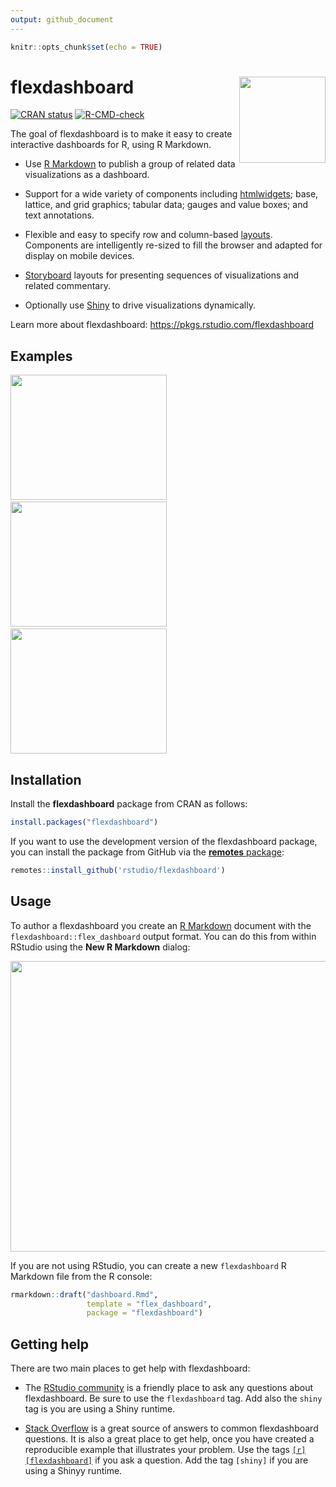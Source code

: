 ```yaml
---
output: github_document
---
```


<!-- README.md is generated from README.Rmd. Please edit that file -->

```r
knitr::opts_chunk$set(echo = TRUE)
```

# flexdashboard <a href='https://pkgs.rstudio.com/flexdashboard'><img src='man/figures/logo.png' align="right" height="138.5" /></a>

<!-- badges: start -->
[![CRAN status](https://www.r-pkg.org/badges/version/flexdashboard)](https://CRAN.R-project.org/package=flexdashboard)
[![R-CMD-check](https://github.com/rstudio/flexdashboard/workflows/R-CMD-check/badge.svg)](https://github.com/rstudio/flexdashboard/actions)
<!-- badges: end -->

The goal of flexdashboard is to make it easy to create interactive dashboards for R, using R Markdown.

* Use [R Markdown](https://rmarkdown.rstudio.com) to publish a group of related data visualizations as a dashboard.

* Support for a wide variety of components including [htmlwidgets](https://www.htmlwidgets.org); base, lattice, and grid graphics; tabular data; gauges and value boxes; and text annotations.

* Flexible and easy to specify row and column-based [layouts](https://pkgs.rstudio.com/flexdashboard/reference/articles/articles/layouts.html). Components are intelligently re-sized to fill the browser and adapted for display on mobile devices.

* [Storyboard](https://pkgs.rstudio.com/flexdashboard/reference/articles/articles/using.html#storyboards-1) layouts for presenting sequences of visualizations and related commentary.

* Optionally use [Shiny](http://shiny.rstudio.com) to drive visualizations dynamically.

Learn more about flexdashboard: <https://pkgs.rstudio.com/flexdashboard>

## Examples

<a href="https://beta.rstudioconnect.com/jjallaire/htmlwidgets-d3heatmap/"><img src="http://rmarkdown.rstudio.com/flexdashboard/images/htmlwidgets-d3heatmap.png" width=250 height=200></img></a>&nbsp;&nbsp;<a href="https://beta.rstudioconnect.com/jjallaire/htmlwidgets-ggplotly-geoms/"><img src="http://rmarkdown.rstudio.com/flexdashboard/images/plotly.png" width=250 height=200></img></a>&nbsp;&nbsp;<a href="https://jjallaire.shinyapps.io/shiny-biclust/"><img src="http://rmarkdown.rstudio.com/flexdashboard/images/shiny-biclust.png" width=250 height=200></img></a>


## Installation

Install the **flexdashboard** package from CRAN as follows:

```r
install.packages("flexdashboard")
```

If you want to use the development version of the flexdashboard package, you can install the package from GitHub via the [**remotes** package](https://remotes.r-lib.org):

```r
remotes::install_github('rstudio/flexdashboard')
```
## Usage

To author a flexdashboard you create an [R Markdown](https://rmarkdown.rstudio.com) document with the `flexdashboard::flex_dashboard` output format. You can do this from within RStudio using the **New R Markdown** dialog:

![](man/figures/NewRMarkdown.png){width=579 height=465}

If you are not using RStudio, you can create a new `flexdashboard` R Markdown file from the R console:

```r
rmarkdown::draft("dashboard.Rmd", 
                 template = "flex_dashboard", 
                 package = "flexdashboard")
```

## Getting help

There are two main places to get help with flexdashboard:

+ The [RStudio community](https://community.rstudio.com/tags/c/R-Markdown/10/flexdashboard) is a friendly place to ask any questions about flexdashboard. Be sure to use the `flexdashboard` tag. Add also the `shiny` tag is you are using a Shiny runtime.

+ [Stack Overflow](https://stackoverflow.com/questions/tagged/flexdashboard) is a great source of answers to common flexdashboard questions. It is also a great place to get help, once you have created a reproducible example that illustrates your problem. Use the tags [`[r][flexdashboard]`](https://stackoverflow.com/questions/tagged/flexdashboard+r) if you ask a question. Add the tag `[shiny]` if you are using a Shinyy runtime.
